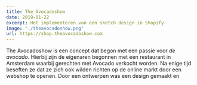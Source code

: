 ```yaml
---
title: The Avocadoshow
date: 2019-01-22
excerpt: Het implementeren van een sketch design in Shopify
image: "./theavocadoshow.png"
url: https://shop.theavocadoshow.com
---
```


The Avocadoshow is een concept dat begon met een passie voor _de avocado_. Hierbij zijn de eigenaren begonnen met een restaurant in Amsterdam waarbij gerechten met Avocado verkocht worden. Na enige tijd beseften ze dat ze zich ook wilden richten op de online markt door een webshop te openen. Door een ontwerpen was een design gemaakt en

